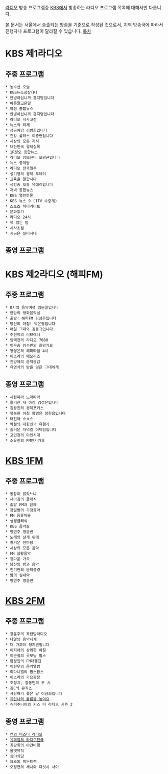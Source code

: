 [[라디오]] 방송 프로그램중 [[KBS]]에서 방송하는 라디오 프로그램 목록에 대해서만 다룹니다.

본 문서는 서울에서 송출되는 방송을 기준으로 작성된 것으로서, 지역 방송국에 따라서 진행자나 프로그램이 달라질 수 있습니다.
[[목차]]
= KBS 제1라디오 =
== 주중 프로그램 ==	
 * 농수산 오늘
 * KBS뉴스광장(R) 
 * 안녕하십니까 홍지명입니다 
 * 바른말고운말
 * 아침 종합뉴스
 * 안녕하십니까 홍지명입니다
 * 라디오 시사고전
 * 뉴스와 화제
 * 성공예감 김방희입니다	
 * 건강 플러스 이충헌입니다
 * 세상의 모든 지식	
 * 대한민국 경제실록
 * 1R정오 종합뉴스
 * 라디오 정보센터 오광균입니다
 * 뉴스 중계탑
 * 라디오 전국일주
 * 성기영의 경제 투데이	
 * 교육을 말합시다
 * 생방송 오늘 유애리입니다
 * 저녁 종합뉴스
 * KBS 열린토론
 * KBS 뉴스 9 (1TV 수중계)
 * 스포츠 하이라이트
 * 문화읽기
 * 라디오 24시
 * 책 읽는 밤
 * 시사초점
 * 지금은 실버시대
== 종영 프로그램 ==

= KBS 제2라디오 (해피FM) =
== 주중 프로그램 ==
 * 0시의 음악여행 임문일입니다
 * 한밤의 영화음악실
 * 출발! 해피FM 김성은입니다
 * 당신의 아침! 박은영입니다
 * 매일 그대와 김동규입니다
 * 주현미의 러브레터
 * 임백천의 라디오 7080
 * 이무송 임수민의 희망가요
 * 왕영은의 해피타임 4시
 * 이소라의 메모리즈
 * 진양혜의 음악공감
 * 유영석의 밤을 잊은 그대에게
== 종영 프로그램 ==
 * 세월따라 노래따라
 * 활기찬 새 아침 김성은입니다
 * 김광진의 경제포커스
 * 행복한 아침 왕영은 정한용입니다
 * 태진아 쇼쇼쇼
 * 박철의 대한민국 유행가
 * 즐거운 저녁길 이택림입니다
 * 고민정의 야인시대
 * 소유진의 FM인기가요

= [[KBS 1FM]] =
== 주중 프로그램 ==
 * 동창이 밝았느냐	
 * 새아침의 클래식	
 * 출발 FM과 함께	
 * 장일범의 가정음악
 * FM 풍류마을
 * 생생클래식	
 * KBS 음악실	
 * 명연주 명음반
 * 노래의 날개 위에
 * 흥겨운 한마당
 * 세상의 모든 음악
 * FM 실황음악
 * 정다운 가곡
 * 당신의 밤과 음악
 * 전기현의 음악풍경
 * 밤의 실내악
 * 명연주 명음반
= [[KBS 2FM]] =
== 주중 프로그램 ==
 * 장윤주의 옥탑방라디오 
 * 나얼의 음악세계 
 * 더 가까이 정지원입니다
 * 이지애의 상쾌한 아침
 * 이근철의 굿모닝 팝스
 * 황정민의 FM대행진
 * 이현우의 음악앨범
 * 최다니엘의 팝스팝스
 * 이소라의 가요광장
 * 조정치, 장동민의 두 시
 * 김C의 뮤직쇼
 * 사랑하기 좋은 날 이금희입니다
 * [[유인나의 볼륨을 높여요]]
 * 슈퍼주니어의 키스 더 라디오 시즌 2
== 종영 프로그램 ==
 * [[캔의 미스터 라디오]]
 * [[유희열의 라디오천국]]
 * 최강희의 야간비행
 * 올댓뮤직
 * [[심야식당]]
 * 요조의 히든트랙
 * 오정연의 세시와 다섯시 사이
